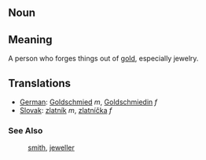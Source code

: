 == Noun ==

== Meaning ==

A person who forges things out of [[gold]], especially jewelry.

== Translations ==

*[[German]]: [[Goldschmied]] ''m'', [[Goldschmiedin]] ''f''
*[[Slovak]]: [[zlatník]] ''m'', [[zlatníčka]] ''f''

===See Also===
:[[smith]], [[jeweller]]